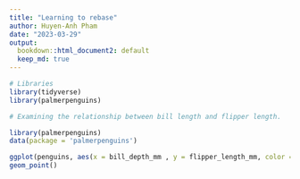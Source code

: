 ```yaml
---
title: "Learning to rebase"
author: Huyen-Anh Pham
date: "2023-03-29"
output:
  bookdown::html_document2: default
  keep_md: true
---
```



```r
# Libraries
library(tidyverse)
library(palmerpenguins)
```

```r
# Examining the relationship between bill length and flipper length.

library(palmerpenguins)
data(package = 'palmerpenguins')

ggplot(penguins, aes(x = bill_depth_mm , y = flipper_length_mm, color = species)) +
geom_point()
```

